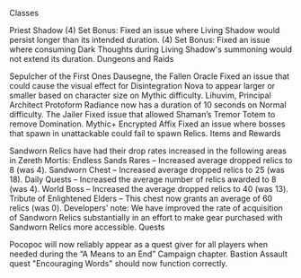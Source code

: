 Classes

Priest
Shadow
(4) Set Bonus: Fixed an issue where Living Shadow would persist longer than its intended duration.
(4) Set Bonus: Fixed an issue where consuming Dark Thoughts during Living Shadow's summoning would not extend its duration.
Dungeons and Raids

Sepulcher of the First Ones
Dausegne, the Fallen Oracle
Fixed an issue that could cause the visual effect for Disintegration Nova to appear larger or smaller based on character size on Mythic difficulty.
Lihuvim, Principal Architect
Protoform Radiance now has a duration of 10 seconds on Normal difficulty.
The Jailer
Fixed issue that allowed Shaman’s Tremor Totem to remove Domination.
Mythic+
Encrypted Affix
Fixed an issue where bosses that spawn in unattackable could fail to spawn Relics.
Items and Rewards

Sandworn Relics have had their drop rates increased in the following areas in Zereth Mortis:
Endless Sands Rares – Increased average dropped relics to 8 (was 4).
Sandworn Chest – Increased average dropped relics to 25 (was 18).
Daily Quests – Increased the average number of relics awarded to 8 (was 4).
World Boss – Increased the average dropped relics to 40 (was 13).
Tribute of Enlightened Elders – This chest now grants an average of 60 relics (was 0).
Developers’ note: We have improved the rate of acquisition of Sandworn Relics substantially in an effort to make gear purchased with Sandworn Relics more accessible.
Quests

Pocopoc will now reliably appear as a quest giver for all players when needed during the “A Means to an End” Campaign chapter.
Bastion Assault quest "Encouraging Words" should now function correctly.
